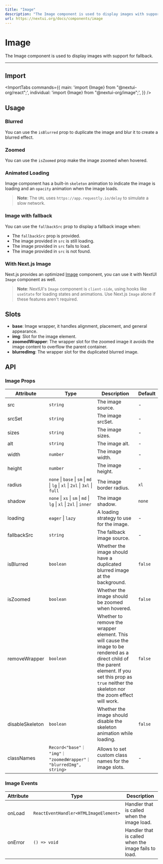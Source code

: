 ```yaml
---
title: "Image"
description: "The Image component is used to display images with support for fallback."
url: https://nextui.org/docs/components/image
---
```


# Image

The Image component is used to display images with support for fallback.

<ComponentLinks component="image" />

---

## Import

<ImportTabs
  commands={{
    main: 'import {Image} from "@nextui-org/react";',
    individual: 'import {Image} from "@nextui-org/image";',
  }}
/>

## Usage

<CodeDemo title="Usage" files={imageContent.usage} />

### Blurred

You can use the `isBlurred` prop to duplicate the image and blur it to create a blurred effect.

<CodeDemo title="Blurred" files={imageContent.blurred} />

### Zoomed

You can use the `isZoomed` prop make the image zoomed when hovered.

<CodeDemo title="Zoomed" files={imageContent.zoomed} />

### Animated Loading

Image component has a built-in `skeleton` animation to indicate the image is loading and an
`opacity` animation when the image loads.

<CodeDemo displayMode="visible" title="Animated Loading" files={imageContent.loading} />

> **Note**: The `URL` uses `https://app.requestly.io/delay` to simulate a slow network.

### Image with fallback

You can use the `fallbackSrc` prop to display a fallback image when:

- The `fallbackSrc` prop is provided.
- The image provided in `src` is still loading.
- The image provided in `src` fails to load.
- The image provided in `src` is not found.

<CodeDemo displayMode="visible" title="Image with fallback" files={imageContent.fallback} />

### With Next.js Image

Next.js provides an optimized [Image](https://nextjs.org/docs/app/api-reference/components/image) component,
you can use it with NextUI `Image` component as well.

<CodeDemo showPreview={false} title="With Next.js Image" files={imageContent.nextjs} />

> **Note**: NextUI's `Image` component is `client-side`, using hooks like `useState` for loading states
> and animations. Use Next.js `Image` alone if these features aren't required.

## Slots

- **base**: Image wrapper, it handles alignment, placement, and general appearance.
- **img**: Slot for the image element.
- **zoomedWrapper**: The wrapper slot for the zoomed image it avoids the image content to overflow the parent container.
- **blurredImg**: The wrapper slot for the duplicated blurred image.

## API

### Image Props

| Attribute       | Type                                                                         | Description                                                                                                                                                                                                 | Default |
| --------------- | ---------------------------------------------------------------------------- | ----------------------------------------------------------------------------------------------------------------------------------------------------------------------------------------------------------- | ------- |
| src             | `string`                                                                     | The image source.                                                                                                                                                                                           | -       |
| srcSet          | `string`                                                                     | The image srcSet.                                                                                                                                                                                           | -       |
| sizes           | `string`                                                                     | The image sizes.                                                                                                                                                                                            | -       |
| alt             | `string`                                                                     | The image alt.                                                                                                                                                                                              | -       |
| width           | `number`                                                                     | The image width.                                                                                                                                                                                            | -       |
| height          | `number`                                                                     | The image height.                                                                                                                                                                                           | -       |
| radius          | `none` \| `base` \| `sm` \| `md` \| `lg` \| `xl` \| `2xl` \| `3xl` \| `full` | The image border radius.                                                                                                                                                                                    | `xl`    |
| shadow          | `none` \| `xs` \| `sm` \| `md` \| `lg` \| `xl` \| `2xl` \| `inner`           | The image shadow.                                                                                                                                                                                           | `none`  |
| loading         | `eager` \| `lazy`                                                            | A loading strategy to use for the image.                                                                                                                                                                    | -       |
| fallbackSrc     | `string`                                                                     | The fallback image source.                                                                                                                                                                                  | -       |
| isBlurred       | `boolean`                                                                    | Whether the image should have a duplicated blurred image at the background.                                                                                                                                 | `false` |
| isZoomed        | `boolean`                                                                    | Whether the image should be zoomed when hovered.                                                                                                                                                            | `false` |
| removeWrapper   | `boolean`                                                                    | Whether to remove the wrapper element. This will cause the image to be rendered as a direct child of the parent element. If you set this prop as `true` neither the skeleton nor the zoom effect will work. | `false` |
| disableSkeleton | `boolean`                                                                    | Whether the image should disable the skeleton animation while loading.                                                                                                                                      | `false` |
| classNames      | `Record<"base"｜ "img"｜ "zoomedWrapper"｜ "blurredImg", string>`            | Allows to set custom class names for the image slots.                                                                                                                                                       | -       |

### Image Events

| Attribute | Type                                  | Description                                          |
| --------- | ------------------------------------- | ---------------------------------------------------- |
| onLoad    | `ReactEventHandler<HTMLImageElement>` | Handler that is called when the image load.          |
| onError   | `() => void`                          | Handler that is called when the image fails to load. |
